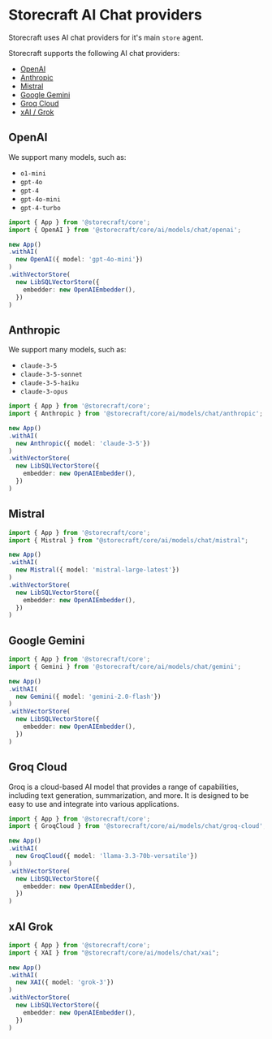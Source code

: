 # Storecraft AI Chat providers

Storecraft uses AI chat providers for it's main `store` agent.

Storecraft supports the following AI chat providers:
- [OpenAI](https://openai.com/)
- [Anthropic](https://www.anthropic.com/)
- [Mistral](https://mistral.ai/)
- [Google Gemini](https://gemini.google.com/)
- [Groq Cloud](https://console.groq.com/)
- [xAI / Grok](https://grok.com/)

## OpenAI

We support many models, such as:
- `o1-mini` 
- `gpt-4o`
- `gpt-4` 
- `gpt-4o-mini`
- `gpt-4-turbo`

```ts
import { App } from '@storecraft/core';
import { OpenAI } from '@storecraft/core/ai/models/chat/openai';

new App()
.withAI(
  new OpenAI({ model: 'gpt-4o-mini'})
)
.withVectorStore(
  new LibSQLVectorStore({
    embedder: new OpenAIEmbedder(),
  })
)
```

## Anthropic

We support many models, such as:
- `claude-3-5`
- `claude-3-5-sonnet`
- `claude-3-5-haiku`
- `claude-3-opus`

```ts
import { App } from '@storecraft/core';
import { Anthropic } from '@storecraft/core/ai/models/chat/anthropic';

new App()
.withAI(
  new Anthropic({ model: 'claude-3-5'})
)
.withVectorStore(
  new LibSQLVectorStore({
    embedder: new OpenAIEmbedder(),
  })
)
```

## Mistral

```ts
import { App } from '@storecraft/core';
import { Mistral } from "@storecraft/core/ai/models/chat/mistral";

new App()
.withAI(
  new Mistral({ model: 'mistral-large-latest'})
)
.withVectorStore(
  new LibSQLVectorStore({
    embedder: new OpenAIEmbedder(),
  })
)
```

## Google Gemini

```ts
import { App } from '@storecraft/core';
import { Gemini } from '@storecraft/core/ai/models/chat/gemini';

new App()
.withAI(
  new Gemini({ model: 'gemini-2.0-flash'})
)
.withVectorStore(
  new LibSQLVectorStore({
    embedder: new OpenAIEmbedder(),
  })
)
```

## Groq Cloud

Groq is a cloud-based AI model that provides a range of capabilities, including text generation, summarization, and more. It is designed to be easy to use and integrate into various applications.

```ts
import { App } from '@storecraft/core';
import { GroqCloud } from '@storecraft/core/ai/models/chat/groq-cloud';

new App()
.withAI(
  new GroqCloud({ model: 'llama-3.3-70b-versatile'})
)
.withVectorStore(
  new LibSQLVectorStore({
    embedder: new OpenAIEmbedder(),
  })
)
```

## xAI Grok

```ts
import { App } from '@storecraft/core';
import { XAI } from "@storecraft/core/ai/models/chat/xai";

new App()
.withAI(
  new XAI({ model: 'grok-3'})
)
.withVectorStore(
  new LibSQLVectorStore({
    embedder: new OpenAIEmbedder(),
  })
)
```
